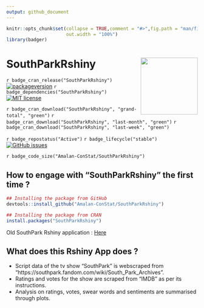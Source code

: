 ```yaml
---
output: github_document
---
```


<!-- README.md is generated from README.Rmd. Please edit that file -->

```r
knitr::opts_chunk$set(collapse = TRUE,comment = "#>",fig.path = "man/figures/",
                      out.width = "100%")
library(badger)
```

# SouthParkRshiny <img src="man/figures/logo.png" align="right" alt="" width="150" />

<!-- badges: start -->
`r badge_cran_release("SouthParkRshiny")`
[![packageversion](https://img.shields.io/badge/Package%20version-1.0.0-orange.svg?style=flat-square)](commits/main)
`r badge_dependencies("SouthParkRshiny")`
[![MIT license](https://img.shields.io/badge/License-MIT-blue.svg)](https://lbesson.mit-license.org/)

`r badge_cran_download("SouthParkRshiny", "grand-total", "green")`
`r badge_cran_download("SouthParkRshiny", "last-month", "green")`
`r badge_cran_download("SouthParkRshiny", "last-week", "green")`

`r badge_repostatus("Active")`
`r badge_lifecycle("stable")`
[![GitHub issues](https://img.shields.io/github/issues/Amalan-ConStat/SouthParkRshiny.svg?style=popout)](https://github.com/Amalan-ConStat/SouthParkRshiny/issues)

`r badge_code_size("Amalan-ConStat/SouthParkRshiny")`
<!-- badges: end -->

## How to engage with "SouthParkRshiny" the first time ? 

```r
## Installing the package from GitHub
devtools::install_github("Amalan-ConStat/SouthParkRshiny")

## Installing the package from CRAN
install.packages("SouthParkRshiny")
```

Old SouthPark Rshiny application : [Here](https://github.com/Amalan-ConStat/SouthPark-Rshiny)

## What does this Rshiny App does ?

* Script data of the tv show "SouthPark" is webscraped from "https://southpark.fandom.com/wiki/South_Park_Archives". 
* Ratings and votes for the show are scraped from "IMDB" as per its instructions.
* Analysis on ratings, votes, swear words and sentiments are summarised through plots.
